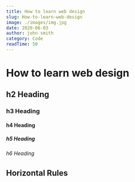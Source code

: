 ```yaml
---
title: How to learn web design
slug: How-to-learn-web-design
image: ./images/img.jpg
date: 2020-06-03
author: john smith
category: Code
readTime: 50
---
```


# How to learn web design

## h2 Heading

### h3 Heading

#### h4 Heading

##### h5 Heading

###### h6 Heading

## Horizontal Rules
